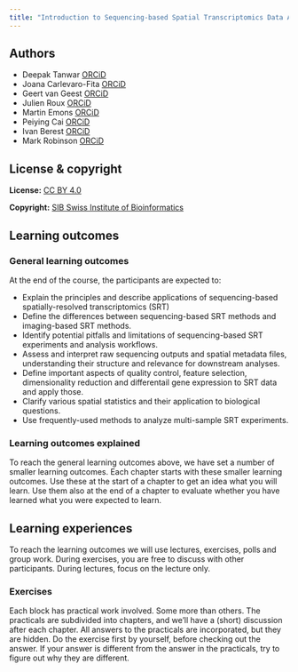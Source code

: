 ```yaml
---
title: "Introduction to Sequencing-based Spatial Transcriptomics Data Analysis"
---
```


<!-- <figure> -->
<!--     <img src="assets/images/course_logo.png" width="780"/> -->
<!-- </figure> -->

## Authors

- Deepak Tanwar [ORCiD](https://orcid.org/0000-0001-8036-1989)
- Joana Carlevaro-Fita [ORCiD](https://orcid.org/0000-0002-1674-2055)
- Geert van Geest [ORCiD](https://orcid.org/0000-0002-1561-078X)
- Julien Roux [ORCiD](https://orcid.org/0000-0002-4192-5099)
- Martin Emons [ORCiD](https://orcid.org/0009-0000-5219-5311)
- Peiying Cai [ORCiD](https://orcid.org/0009-0001-9229-2244)
- Ivan Berest [ORCiD](https://orcid.org/0000-0001-7607-9163)
- Mark Robinson [ORCiD](https://orcid.org/0000-0002-3048-5518)


## License & copyright

**License:** [CC BY 4.0](https://github.com/sib-swiss/spatial-transcriptomics-training/blob/master/LICENSE.md)

**Copyright:** [SIB Swiss Institute of Bioinformatics](https://www.sib.swiss/)

## Learning outcomes

### General learning outcomes

At the end of the course, the participants are expected to:

- Explain the principles and describe applications of sequencing-based spatially-resolved transcriptomics (SRT)
- Define the differences between sequencing-based SRT methods and imaging-based SRT methods.
- Identify potential pitfalls and limitations of sequencing-based SRT experiments and analysis workflows.
- Assess and interpret raw sequencing outputs and spatial metadata files, understanding their structure and relevance for downstream analyses.
- Define important aspects of quality control, feature selection, dimensionality reduction and differentail gene expression to SRT data and apply those.
- Clarify various spatial statistics and their application to biological questions.
- Use frequently-used methods to analyze multi-sample SRT experiments.


### Learning outcomes explained

To reach the general learning outcomes above, we have set a number of smaller learning outcomes. Each chapter starts with these smaller learning outcomes. Use these at the start of a chapter to get an idea what you will learn. Use them also at the end of a chapter to evaluate whether you have learned what you were expected to learn.

## Learning experiences

To reach the learning outcomes we will use lectures, exercises, polls and group work. During exercises, you are free to discuss with other participants. During lectures, focus on the lecture only.

### Exercises

Each block has practical work involved. Some more than others. The practicals are subdivided into chapters, and we'll have a (short) discussion after each chapter. All answers to the practicals are incorporated, but they are hidden. Do the exercise first by yourself, before checking out the answer. If your answer is different from the answer in the practicals, try to figure out why they are different.
